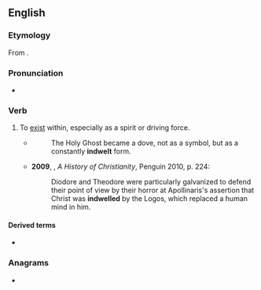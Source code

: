 ==English==

===Etymology===
From {{prefix|en|in|dwell}}.

===Pronunciation===
* {{a|UK}} {{IPA|en|/ɪnˈdwɛl/}}

===Verb===
{{en-verb|past2=indwelt}}

# To [[exist]] within, especially as a spirit or driving force.
#* {{RQ:Milman Latin}}
#*: The Holy Ghost became a dove, not as a symbol, but as a constantly '''indwelt''' form.
#* '''2009''', {{w|Diarmaid MacCulloch}}, ''A History of Christianity'', Penguin 2010, p. 224:
#*: Diodore and Theodore were particularly galvanized to defend their point of view by their horror at Apollinaris's assertion that Christ was '''indwelled''' by the Logos, which replaced a human mind in him.

====Derived terms====
* {{l|en|indwelling}}

===Anagrams===
* {{anagrams|en|a=deillnw|Dwinell|Willden}}